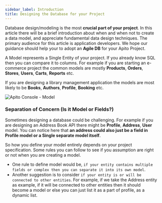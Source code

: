 ```yaml
---
sidebar_label: Introduction
title: Designing the Database for your Project
---
```


Database design/modeling is the most **crucial part of your project**. In this article there will be a brief introduction about when and when not to create a data model, and appreciate fundamental data design techniques.
The primary audience for this article is application developers. We hope our guidance should help your to adopt an **Agile DB** for your Apito Project.

A Model represents a Single Entity of your project. If you already know SQL then you can compare it to columns. For example if you are starting an e-commerce project the common models
are mostly **Products**, **Orders**, **Stores**, **Users**, **Carts**, **Reports** etc.

If you are designing a library management application the models are most likely to be **Books**, **Authors**, **Profile**, **Booking** etc.

![Apito Console - Model](https://cdn.apito.io/media/apito_documentation/XL8YIXTZO1_Apito_Console___Model.png)

### Separation of Concern (Is it Model or Fields?)

Sometimes designing a database could be challenging. For example if you are designing an Address Book API there might be **Profile**, **Address**, **User** model. You can notice here that
**an address could also just be a field in Profile model or a Single separate model itself**.

So how you define your model entirely depends on your project specification. Some rules you can follow to see if you assumption are right or not when you are creating a model.

* One rule to define model would be, `if your entity contains multiple fields or complex then you can separate it into its own model`.
* Another suggestion is to consider `if your entity is or will be connected to other entities`. For example, if we take the Address entity as example,
if it will be connected to other entities then it should become a model or else you can just list it as a part of profile, as a dynamic list.

